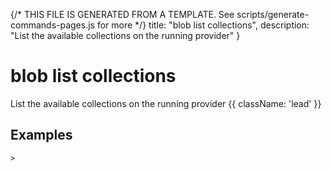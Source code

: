 {/* THIS FILE IS GENERATED FROM A TEMPLATE. See scripts/generate-commands-pages.js for more */}
    title: "blob list collections",
    description: "List the available collections on the running provider"
}

<div className='not-prose mb-5'>
    <Breadcrumbs pages={[
        { name: 'Commands', href: '/docs/commands', current: false },
        { name: 'blob list collections', href: '/docs/commands/blob-list-blobs', current: true },
    ]} />
</div>

# blob list collections

List the available collections on the running provider {{ className: 'lead' }}



## Examples

<CodeGroup title="blob list collections">


```text {{ title: 'console' }}
> 
```


</CodeGroup>
